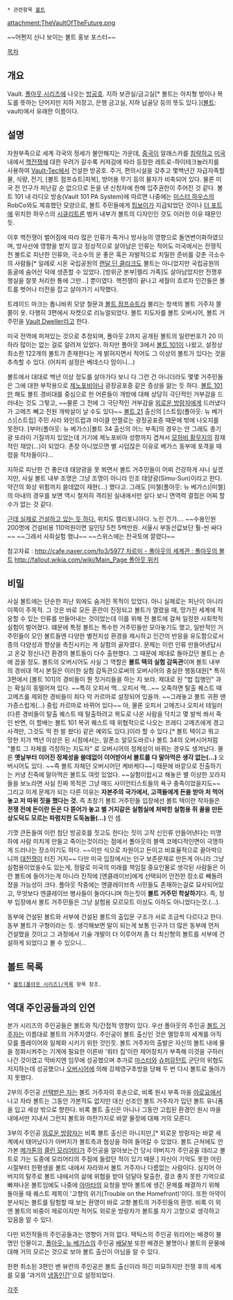  * 관련항목 [[볼트]]

attachment:TheVaultOfTheFuture.png

~~어쩐지 신나 보이는 볼트 홍보 포스터~~

[[목차]]

== 개요 ==
Vault. [[폴아웃 시리즈]]에 나오는 [[방공호]]. 지하 보관실/금고실[* 볼트는 아치형 방이나 복도를 뜻하는 단어지만 지하 저장고, 은행 금고실, 지하 납골당 등의 뜻도 있다.]([[볼트]]: vault)에서 유래한 이름이다.

== 설명 ==
자원부족으로 세계 각국의 정세가 불안해지는 가운데, [[중국]]이 알래스카를 [[미중전쟁|침략하고]] [[미국]] 내에서 [[대전쟁|핵전쟁]]에 대한 우려가 갈수록 커져감에 따라 등장한 레트로-하이테크놀러지를 사용하여 [[Vault-Tec]]에서 건설한 방공호. 주거, 편의시설을 갖추고 몇백년간 자급자족할 물, 식량, 전기, [볼트 점프슈트|피복], 방어용 무기 등의 물자가 비축되어 있다. 물론 미국 전 인구가 피난갈 순 없으므로 돈을 낸 신청자에 한해 입주권한이 주어진 것 같다. 볼트 101 내 라디오 방송(Vault 101 PA System)에 따르면 나중에는 [[미스터 하우스]]의 RobCo와도 제휴했던 모양으로, 볼트 주민들에게 [[핍보이]]가 지급되었던 것이나 [[더 포트]]에 위치한 하우스의 [[시큐리트론]] 벙커 내부가 볼트의 디자인인 것도 이러한 이유 때문인 듯.

이후 핵전쟁이 벌어짐에 따라 많은 인류가 죽거나 방사능의 영향으로 돌연변이화하였으며, 방사선에 영향을 받지 않고 정상적으로 살아남은 인류는 적어도 미국에서는 전쟁직전 볼트로 피난한 인류와, 극소수의 운 좋은 혹은 자발적으로 치밀한 준비를 갖춘 극소수의 사람들[* 일례로 시온 국립공원의 [[랜달 딘 클라크]]도 볼트는 아니었지만 국립공원의 동굴에 숨어산 덕에 생존할 수 있었다. [방위군 본부|켈리 가족]도 살아남았지만 전쟁후 행실을 잘못 처리한 통에 그만...] 뿐이였다. 핵전쟁이 끝나고 세월이 흐르자 인간들은 볼트를 벗어나 터전을 잡고 살아가기 시작했다.

트레이드 마크는 톱니바퀴 모양 철문과 [[볼트 점프슈트]]라 불리는 청색의 볼트 거주자 쫄쫄이 옷. 다행히 3편에서 자켓으로 리뉴얼되었다. 볼트 지도자를 볼트 오버시어, 볼트 거주민을 [[Vault Dweller]]라고 한다.

미국 전역에 퍼져있는 것으로 추정되며, 폴아웃 2까지 공개된 볼트의 일련번호가 20 이하라 많이는 없는 걸로 알려져 있었다. 하지만 폴아웃 3에서 [[볼트 101]]이 나왔고, 설정상 최소한 122개의 볼트가 존재한다는 게 밝혀지면서 적어도 그 이상의 볼트가 있다는 것을 추측할 수 있다. (어차피 설정은 베데스다 맘이니...)

볼트에서 대대로 백년 이상 정도를 살아가다 보니 다 그런 건 아니더라도 몇몇 거주민들은 그에 대한 부작용으로 [[제노포비아]]나 광장공포증 같은 증상을 앓는 듯 하다. [[볼트 101]]만 해도 볼트 경비대를 중심으로 한 어른들이 개방에 대해 상당히 극단적인 거부감을 드러내는 것도 그렇고, ~~물론 그 전에 그 극단적인 거부감을 [[외로운 방랑자]]에게 드러냈다가 고메즈 빼고 전원 개박살이 날 수도 있다~~ [[볼트 21]] 출신의 [스트립(폴아웃: 뉴 베가스)|스트립] 주민 사라 와인트럽과 마이클 안젤로는 광장공포증 때문에 밖에 나오지를 못한다. [부머(폴아웃: 뉴 베가스)|볼트 34 출신의 어느 부족]의 경우는 안 그래도 총기광 또라이 기질까지 있었는데 거기에 제노포비아 성향까지 겹쳐서 [[모하비 황무지]]의 잠재적인 재앙(...)이 되었다. 촌장 아니었으면 별 시덥잖은 이유로 베가스 동부에 포격을 때렸을 작자들이다...

지하로 피난한 건 좋은데 태양광을 못 쬐면서 볼트 거주민들이 어찌 건강하게 사나 싶겠지만, 사실 볼트 내부 조명은 그냥 조명이 아니라 인조 태양광(Simu-Sun)이라고 한다. 약간의 화상 위험까지 쓸데없이 재현(...) 했다고. 그래도 [미첼(폴아웃: 뉴 베가스)|미첼]의 아내의 경우를 보면 역시 철저히 격리된 실내에서만 살다 보니 면역력 결핍은 어찌 할 수가 없는 것 같다.

[http://news.naver.com/main/read.nhn?mode=LSD&mid=sec&sid1=104&oid=105&aid=0000013048 근데 실제로 건설하고 있는 듯 하다.] 위치도 캘리포니아다. 노린 건가…. ~~수용인원 200명에 건설비용 110억원이면 일인당 5천 5백만원. 서울시 부동산값보단 훨-씬 싸다~~ ~~그래서 사회실험 했냐~~ ~~스위스에는 전국토에 깔렸다~~

참고자료 : [[http://cafe.naver.com/fo3/5977 차르미 - 폴아웃의 세계관 : 폴아웃의 볼트]] [[http://fallout.wikia.com/wiki/Main_Page 폴아웃 위키]]

== 비밀 ==
사실 볼트에는 단순한 피난 외에도 숨겨진 목적이 있었다. 아니 실제로는 피난이 아니라 이쪽이 주목적. 그 것은 바로 모든 혼란이 진정되고 볼트가 열렸을 때, 망가진 세계에 적응할 수 있는 인류를 만들어내는 것이었는데 이를 위해 전 볼트에 걸쳐 일정한 사회학적 실험이 벌어졌다. 떄문에 특정 볼트는 특수한 거주민들만 모아놓기도 했고, 일반적인 거주민들이 모인 볼트들엔 다양한 별천지성 환경을 제시하고 인간의 반응을 유도함으로서 종의 다양성과 향상을 촉진시키는 게 실험의 골자였다. 문제는 이런 인류 만들어낸답시고 온갖 정신나간 환경의 볼트들이 다수 출현했다. 그 때문에 제대로 돌아갔던 볼트는 손에 꼽을 정도. 볼트의 오버시어도 사실 그 역할은 '''볼트 텍의 실험 감독관'''이며 볼트 내부의 경비대 역시 본질은 이러한 실험 감독관으로써의 오버시어의 충실한 행동대원[* 특히 3편에서 [볼트 101]의 경비들이 뭔 짓거리들을 하는 지 보라. 제대로 된 "법 집행인" 과는 확실히 동떨어져 있다. ~~특히 오피서 맥...오피서 맥...~~ 오죽하면 탈출 퀘스트 때 고메즈를 제외한 경비들이 죄다 악 카르마로 설정되어 있을까. ~~그래놓고 볼트 귀환 땐 가증스럽게(...) 중립 카르마로 바뀌어 있다~~ 아, 물론 오피서 고메즈나 오피서 테일러(다른 경비들이 탈출 퀘스트 때 탈출하려고 복도로 나온 사람을 닥치고 몇 발씩 쏴서 죽인 반면, 이 할배는 볼트 101 복귀 퀘스트 때 위협적으로 나오는 프레디 고메즈에게 경고사격만, 그것도 딱 한 발 쐈다) 같은 예외도 있다.]이라 할 수 있다.[* 볼트 텍이고 뭐고 망한 지가 백년 이상은 된 시점에서는, 알폰소 알모도바르나 볼트 34의 오버시어처럼 "볼트 그 자체를 걱정하는 지도자" 로 오버시어의 정체성이 바뀌는 경우도 생겨났다. 물론 '''옛날부터 이어진 정체성을 쓸데없이 이어받아서 볼트를 다 말아먹은 생각 없는(...)''' 오버시어도 있다. ~~즉 볼트 자체던 오버시어던 케바케다~~] 때문에 바깥으로 진출하기는 커녕 진즉에 말아먹은 볼트도 여럿 있었다. ~~실험이랍시고 해놓은 별 이상한 꼬라지들을 보노라면 사실 진짜 목적은 그냥 매드 사이언티스트들의 욕구 충족이었을지도~~ 그리고 이게 문제가 되는 다른 이유는 '''자본주의 국가에서, 고객들에게 돈을 받아 처 먹어 놓고 저 따위 짓을 했다는 것.''' 즉 초창기 볼트 거주민들 입장에선 볼트 텍이란 작자들은 '''전쟁 전에 돈이란 돈은 다 뜯어가 놓고 별 거지같은 실험실에 처박힌 실험용 쥐 꼴을 만든 상도덕도 모르는 파렴치한 도둑놈들(...)''' 인 셈. 

기껏 큰돈들여 이런 첨단 방공호를 짓고도 한다는 짓이 고작 신인류 만들어낸다는 미명하에 사람 미치게 만들고 죽이는것이라는 점에서 폴아웃의 블랙 코메디적인면이 극명하게 드러나는 장소이기도 하다. ~~이딴 식으로 자원이고 돈이고 비효율적으로 꼴아박으니까 [[대전쟁]]이 터진 거지~~ 다만 미국 입장에서는 인구 보존문제로 만든게 아니라 그냥 실험용이었을수도 있는게, 정말로 미국의 미래를 책임질 중요인물로 생각된 사람들은 이런 볼트에 들어가는게 아니라 진작에 [엔클레이브]에게 선택되어 안전한 장소로 빼돌려졌을 가능성이 크다. 폴아웃 작중에는 엔클레이브측 시민들도 존재하는걸로 묘사되어있고, 무엇보다 엔클레이브 병사들이 돌아다니며 하는짓이 '''볼트 거주민 학살하기'''다. 즉, 정부 입장에서 볼트 거주민들은 그냥 실험용 모르모트 이상도 이하도 아니었다는것.(...). 

동부에 건설된 볼트와 서부에 건설된 볼트의 출입문 구조가 서로 조금씩 다르다고 한다. 동부 볼트가 구형이라는 듯. 생각해보면 말이 되는게 보통 인구가 더 많은 동부에 먼저 건설했을 것이고 그 과정에서 기술 개발이 더 이루어져 좀 더 최신형의 볼트를 서부에 건설하게 되었다고 볼 수 있으니...

== 볼트 목록 ==
 * [[볼트(폴아웃 시리즈)/목록]] 항목 참조.

== 역대 주인공들과의 인연 ==
본가 시리즈의 주인공들은 볼트와 직/간접적 영향이 있다. 우선 폴아웃의 주인공 [[볼트 거주자]]는 이름대로 볼트의 거주자였다. 주인공이 볼트 출신인 것은 멸망후의 세계를 아직 모를 플레이어와 일체화 시키기 위한 것인듯. 볼트 거주자의 출발은 자신의 볼트 내에 물을 정화시켜주는 기계에 필요한 이른바 '워터 칩'이란 제어장치가 부족해 이것을 구하러 나간 것이였고 막바지엔 임무에 성공했으며 추가로 [[마스터]]와 [[슈퍼뮤턴트]] 군단의 위협도 저지하는데 성공했으나 [[오버시어]]에 의해 강제영구추방을 당해 두 번 다시 볼트로 돌아가지 못했다.

2부의 주인공 [[선택받은 자]]는 볼트 거주자의 후손으로, 비록 원시 부족 마을 [[아로요]]에서 나고 자라 볼트는 그동안 가본적도 없지만 대신 선조인 볼트 거주자가 입던 볼트 유니폼을 입고 세상 밖으로 향한다. 비록 볼트 출신은 아니나 그동안 고립된 환경인 원시 마을 내에서만 지내서 그런지 볼트와 마찬가지로 바깥 물정에 대해 거의 모른다.

3부의 주인공 [[외로운 방랑자]]는 비록 볼트 출신은 아니지만,[* 외로운 방랑자는 바깥 세계에서 태어났다가 아버지가 볼트측과 협상을 하여 들어갈 수 있었다. 볼트 근처에도 안가본 [[메가톤]]의 [[콜린 모리어티]]가 주인공을 알아보는건 당시 아버지가 주인공을 데리고 볼트로 가는 도중에 모리어티의 주점에 들렀던 적이 있기 때문.] 자신이 기억도 못한 어린 시절부터 한평생을 볼트 내에서 자라와서 볼트 거주자나 다름없는 사람이다. 심지어 아버지의 탈주로 볼트 내에서의 삶에 위협을 받아 덩달아 탈출한, 결코 좋지 못한 기억으로 빠져나온 볼트임에도 나중에 [[아마타]]의 요청을 받아 볼트에 생긴 문제를 해결하기 위해 돌아올 때 퀘스트 제목이 '고향의 위기(Trouble on the Homefront)'이다. 또한 마약이 분사되는 볼트를 탐험할 때 보는 환영이 바로 고향 볼트의 거주민들의 환영. 비록 이 외엔 볼트의 비중이 제로이지만 적어도 외로운 방랑자가 볼트를 자기 고향으로 생각하고 있음을 알 수 있다.

다만 외전작들의 주인공들과는 영향이 거의 없다. 택틱스의 주인공 워리어는 배경이 불명인 인물이고, [[폴아웃: 뉴 베가스]]의 주인공 [[배달부]] 또한 배경은 불명이나 볼트의 문물에 대해 거의 모르는 것으로 보아 볼트 출신이 아님을 알 수 있다.

한편 취소된 3편인 밴 뷰런의 주인공은 볼트 출신이라 하긴 미묘하지만 전쟁 후의 세계를 모를 '과거의 [[냉동인간]]'으로 설정되었다. 


[[각주]]

